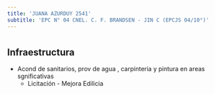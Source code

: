 ```yaml
---
title: 'JUANA AZURDUY 2541'
subtitle: 'EPC N° 04 CNEL. C. F. BRANDSEN - JIN C (EPCJS 04/10°)'
---
```


#
## Infraestructura

* Acond de sanitarios, prov de agua , carpinteria y pintura en areas sgnificativas 
    + Licitación - Mejora Edilicia 




